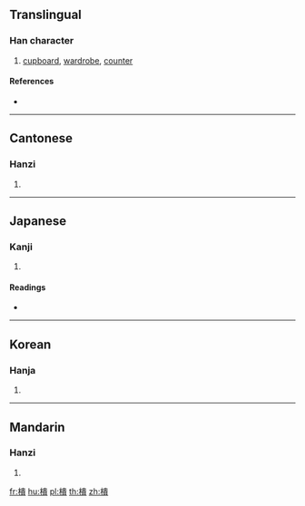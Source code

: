 ==Translingual==

===Han character===
{{Han char|rn=75|rad=木|as=12|sn=16|four=47986|canj=DLMC|ids=⿰木貴}}

# [[cupboard]], [[wardrobe]], [[counter]]

====References====
* {{Han ref|kx=0552.020|dkj=15498|dj=0940.070|hdz=21292.010|uh=6A3B|ud=27195|bh=E9CC|bd=59852}}

----

==Cantonese==

===Hanzi===
{{yue-hanzi|jyut=gwai6|y=gwai6}}

# {{defn|lang=yue|sort=木12}}

----

==Japanese==

===Kanji===
{{ja-kanji|grade=|rs=木12}}

# {{defn|lang=ja|sort=木12}}

====Readings====
* {{ja-readings|on=[[き]] (ki), [[ぎ]] (gi)|kun=}}

----

==Korean==

===Hanja===
{{ko-hanja|hangeul=궤|eumhun=|rv=gwe|mr=kwe|y=kwey}}

# {{defn|lang=ko|sort=木12}}

----

==Mandarin==

===Hanzi===
{{cmn-hanzi|pin=[[kuì]] ([[kui4]])|wg=k'uei<sup>4</sup>}}

# {{defn|lang=cmn|sort=木12}}

[[fr:樻]]
[[hu:樻]]
[[pl:樻]]
[[th:樻]]
[[zh:樻]]